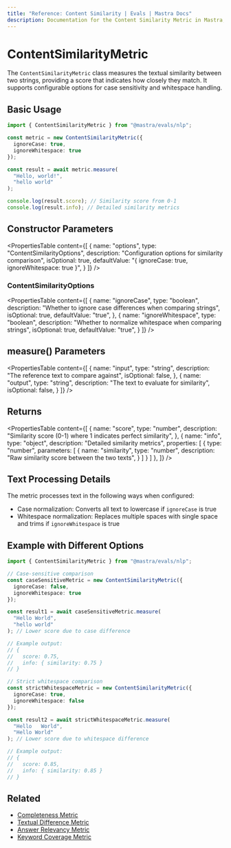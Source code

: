 ```yaml
---
title: "Reference: Content Similarity | Evals | Mastra Docs"
description: Documentation for the Content Similarity Metric in Mastra, which measures textual similarity between strings and provides a matching score.
---
```


# ContentSimilarityMetric

The `ContentSimilarityMetric` class measures the textual similarity between two strings, providing a score that indicates how closely they match. It supports configurable options for case sensitivity and whitespace handling.

## Basic Usage

```typescript
import { ContentSimilarityMetric } from "@mastra/evals/nlp";

const metric = new ContentSimilarityMetric({
  ignoreCase: true,
  ignoreWhitespace: true
});

const result = await metric.measure(
  "Hello, world!",
  "hello world"
);

console.log(result.score); // Similarity score from 0-1
console.log(result.info); // Detailed similarity metrics
```

## Constructor Parameters

<PropertiesTable
  content={[
    {
      name: "options",
      type: "ContentSimilarityOptions",
      description: "Configuration options for similarity comparison",
      isOptional: true,
      defaultValue: "{ ignoreCase: true, ignoreWhitespace: true }",
    }
  ]}
/>

### ContentSimilarityOptions

<PropertiesTable
  content={[
    {
      name: "ignoreCase",
      type: "boolean",
      description: "Whether to ignore case differences when comparing strings",
      isOptional: true,
      defaultValue: "true",
    },
    {
      name: "ignoreWhitespace",
      type: "boolean",
      description: "Whether to normalize whitespace when comparing strings",
      isOptional: true,
      defaultValue: "true",
    }
  ]}
/>

## measure() Parameters

<PropertiesTable
  content={[
    {
      name: "input",
      type: "string",
      description: "The reference text to compare against",
      isOptional: false,
    },
    {
      name: "output",
      type: "string",
      description: "The text to evaluate for similarity",
      isOptional: false,
    }
  ]}
/>

## Returns

<PropertiesTable
  content={[
    {
      name: "score",
      type: "number",
      description: "Similarity score (0-1) where 1 indicates perfect similarity",
    },
    {
      name: "info",
      type: "object",
      description: "Detailed similarity metrics",
      properties: [
        {
          type: "number",
          parameters: [
            {
              name: "similarity",
              type: "number",
              description: "Raw similarity score between the two texts",
            }
          ]
        }
      ]
    },
  ]}
/>

## Text Processing Details

The metric processes text in the following ways when configured:
- Case normalization: Converts all text to lowercase if `ignoreCase` is true
- Whitespace normalization: Replaces multiple spaces with single space and trims if `ignoreWhitespace` is true

## Example with Different Options

```typescript
import { ContentSimilarityMetric } from "@mastra/evals/nlp";

// Case-sensitive comparison
const caseSensitiveMetric = new ContentSimilarityMetric({
  ignoreCase: false,
  ignoreWhitespace: true
});

const result1 = await caseSensitiveMetric.measure(
  "Hello World",
  "hello world"
); // Lower score due to case difference

// Example output:
// {
//   score: 0.75,
//   info: { similarity: 0.75 }
// }

// Strict whitespace comparison
const strictWhitespaceMetric = new ContentSimilarityMetric({
  ignoreCase: true,
  ignoreWhitespace: false
});

const result2 = await strictWhitespaceMetric.measure(
  "Hello   World",
  "Hello World"
); // Lower score due to whitespace difference

// Example output:
// {
//   score: 0.85,
//   info: { similarity: 0.85 }
// }
```

## Related

- [Completeness Metric](./completeness)
- [Textual Difference Metric](./textual-difference) 
- [Answer Relevancy Metric](./answer-relevancy)
- [Keyword Coverage Metric](./keyword-coverage)